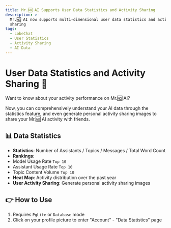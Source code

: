 ```yaml
---
title: Mr.🆖 AI Supports User Data Statistics and Activity Sharing
description: >-
  Mr.🆖 AI now supports multi-dimensional user data statistics and activity
  sharing
tags:
  - LobeChat
  - User Statistics
  - Activity Sharing
  - AI Data
---
```


# User Data Statistics and Activity Sharing 💯

Want to know about your activity performance on Mr.🆖 AI?

Now, you can comprehensively understand your AI data through the statistics feature, and even generate personal activity sharing images to share your Mr.🆖 AI activity with friends.

## 📊 Data Statistics

- **Statistics**: Number of Assistants / Topics / Messages / Total Word Count
- **Rankings**:
- Model Usage Rate `Top 10`
- Assistant Usage Rate `Top 10`
- Topic Content Volume `Top 10`
- **Heat Map**: Activity distribution over the past year
- **User Activity Sharing**: Generate personal activity sharing images

## 👉 How to Use

1. Requires `PgLite` or `Database` mode
2. Click on your profile picture to enter "Account" - "Data Statistics" page
